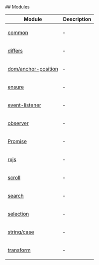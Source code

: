 
[//]: # (Do not edit directly)
[//]: # (Generated by the Cocokits TypeDoc custom theme on Sat Jan 04 2025 19:28:03 GMT+0100)



<Meta title='Utils/_index'/>
<MdxPage breadcrumb='Utils' title='_index' tocItems={tocItems} hideThemeSwitcher={true}>
<div>
</div><div id="selection_modules">
## Modules

<table class="arg-type-table arg-type-table--full-width">
<thead>
<tr>
<th>Module</th>
<th>Description</th>
</tr>
</thead>
<tbody>
<tr>
<td>

[common](common.mdx)

</td>
<td>

&hyphen;

</td>
</tr>
<tr>
<td>

[differs](differs.mdx)

</td>
<td>

&hyphen;

</td>
</tr>
<tr>
<td>

[dom/anchor-position](dom.anchor-position.mdx)

</td>
<td>

&hyphen;

</td>
</tr>
<tr>
<td>

[ensure](ensure.mdx)

</td>
<td>

&hyphen;

</td>
</tr>
<tr>
<td>

[event-listener](event-listener.mdx)

</td>
<td>

&hyphen;

</td>
</tr>
<tr>
<td>

[observer](observer.mdx)

</td>
<td>

&hyphen;

</td>
</tr>
<tr>
<td>

[Promise](Promise.mdx)

</td>
<td>

&hyphen;

</td>
</tr>
<tr>
<td>

[rxjs](rxjs.mdx)

</td>
<td>

&hyphen;

</td>
</tr>
<tr>
<td>

[scroll](scroll.mdx)

</td>
<td>

&hyphen;

</td>
</tr>
<tr>
<td>

[search](search.mdx)

</td>
<td>

&hyphen;

</td>
</tr>
<tr>
<td>

[selection](selection.mdx)

</td>
<td>

&hyphen;

</td>
</tr>
<tr>
<td>

[string/case](string.case.mdx)

</td>
<td>

&hyphen;

</td>
</tr>
<tr>
<td>

[transform](transform.mdx)

</td>
<td>

&hyphen;

</td>
</tr>
</tbody>
</table>

</div>
</MdxPage>
